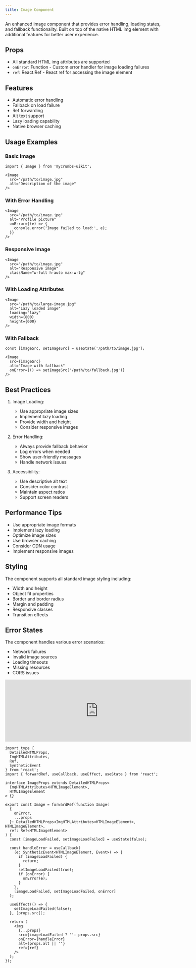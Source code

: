 ```yaml
---
title: Image Component
---
```


An enhanced image component that provides error handling, loading states, and fallback functionality. Built on top of the native HTML img element with additional features for better user experience.

## Props

- All standard HTML img attributes are supported
- `onError`: Function - Custom error handler for image loading failures
- `ref`: React.Ref - React ref for accessing the image element

## Features

- Automatic error handling
- Fallback on load failure
- Ref forwarding
- Alt text support
- Lazy loading capability
- Native browser caching

## Usage Examples

### Basic Image
```tsx
import { Image } from 'mycrumbs-uikit';

<Image
  src="/path/to/image.jpg"
  alt="Description of the image"
/>
```

### With Error Handling
```tsx
<Image
  src="/path/to/image.jpg"
  alt="Profile picture"
  onError={(e) => {
    console.error('Image failed to load:', e);
  }}
/>
```

### Responsive Image
```tsx
<Image
  src="/path/to/image.jpg"
  alt="Responsive image"
  className="w-full h-auto max-w-lg"
/>
```

### With Loading Attributes
```tsx
<Image
  src="/path/to/large-image.jpg"
  alt="Lazy loaded image"
  loading="lazy"
  width={800}
  height={600}
/>
```

### With Fallback
```tsx
const [imageSrc, setImageSrc] = useState('/path/to/image.jpg');

<Image
  src={imageSrc}
  alt="Image with fallback"
  onError={() => setImageSrc('/path/to/fallback.jpg')}
/>
```

## Best Practices

1. Image Loading:
   - Use appropriate image sizes
   - Implement lazy loading
   - Provide width and height
   - Consider responsive images

2. Error Handling:
   - Always provide fallback behavior
   - Log errors when needed
   - Show user-friendly messages
   - Handle network issues

3. Accessibility:
   - Use descriptive alt text
   - Consider color contrast
   - Maintain aspect ratios
   - Support screen readers

## Performance Tips

- Use appropriate image formats
- Implement lazy loading
- Optimize image sizes
- Use browser caching
- Consider CDN usage
- Implement responsive images

## Styling

The component supports all standard image styling including:
- Width and height
- Object fit properties
- Border and border radius
- Margin and padding
- Responsive classes
- Transition effects

## Error States

The component handles various error scenarios:
- Network failures
- Invalid image sources
- Loading timeouts
- Missing resources
- CORS issues

<iframe 
  src="https://example.com" 
  width="600" 
  height="200"
  className="flex rounded-xl"
  frameBorder="0"
></iframe>

```tsx
import type {
  DetailedHTMLProps,
  ImgHTMLAttributes,
  Ref,
  SyntheticEvent
} from 'react';
import { forwardRef, useCallback, useEffect, useState } from 'react';

interface ImageProps extends DetailedHTMLProps<
  ImgHTMLAttributes<HTMLImageElement>,
  HTMLImageElement
> {}

export const Image = forwardRef(function Image(
  {
    onError,
    ...props
  }: DetailedHTMLProps<ImgHTMLAttributes<HTMLImageElement>, HTMLImageElement>,
  ref: Ref<HTMLImageElement>
) {
  const [imageLoadFailed, setImageLoadFailed] = useState(false);

  const handleError = useCallback(
    (e: SyntheticEvent<HTMLImageElement, Event>) => {
      if (imageLoadFailed) {
        return;
      }
      setImageLoadFailed(true);
      if (onError) {
        onError(e);
      }
    },
    [imageLoadFailed, setImageLoadFailed, onError]
  );

  useEffect(() => {
    setImageLoadFailed(false);
  }, [props.src]);

  return (
    <img
      {...props}
      src={imageLoadFailed ? '': props.src}
      onError={handleError}
      alt={props.alt || ''}
      ref={ref}
    />
  );
});
